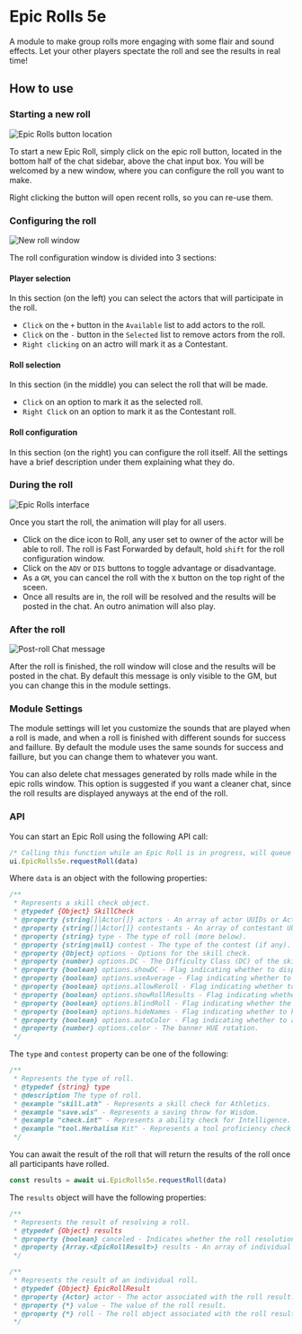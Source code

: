 
# Epic Rolls 5e
<ModuleInfo/>

A module to make group rolls more engaging with some flair and sound effects. Let your other players spectate the roll and see the results in real time!

## How to use

### Starting a new roll
<Image src="/images/epic-rolls-5e/epicrollsbutton.png" alt="Epic Rolls button location" className={styles.wikiImageSmall}/>

To start a new Epic Roll, simply click on the epic roll button, located in the bottom half of the chat sidebar, above the chat input box.
You will be welcomed by a new window, where you can configure the roll you want to make.

Right clicking the button will open recent rolls, so you can re-use them.

### Configuring the roll
<Image src="/images/epic-rolls-5e/epicrollsmain.png" alt="New roll window" className={styles.wikiImage}/>

The roll configuration window is divided into 3 sections:

#### Player selection

In this section (on the left) you can select the actors that will participate in the roll.
- `Click` on the `+` button in the `Available` list to add actors to the roll.
- `Click` on the `-` button in the `Selected` list to remove actors from the roll.
- `Right clicking` on an actro will mark it as a Contestant.

#### Roll selection
In this section (in the middle) you can select the roll that will be made.
- `Click` on an option to mark it as the selected roll.
- `Right Click` on an option to mark it as the Contestant roll.

#### Roll configuration

In this section (on the right) you can configure the roll itself. All the settings have a brief description under them explaining what they do.

### During the roll
<Image src="/images/epic-rolls-5e/epicrollspromt.png" alt="Epic Rolls interface" className={styles.wikiImage}/>

Once you start the roll, the animation will play for all users.
- Click on the dice icon to Roll, any user set to owner of the actor will be able to roll. The roll is Fast Forwarded by default, hold `shift` for the roll configuration window.
- Click on the `ADV` or `DIS` buttons to toggle advantage or disadvantage.
- As a `GM`, you can cancel the roll with the `X` button on the top right of the sceen.
- Once all results are in, the roll will be resolved and the results will be posted in the chat. An outro animation will also play.




### After the roll
<Image src="/images/epic-rolls-5e/epicrollschat.png" alt="Post-roll Chat message" className={styles.wikiImage}/>

After the roll is finished, the roll window will close and the results will be posted in the chat.
By default this message is only visible to the GM, but you can change this in the module settings.

### Module Settings

The module settings will let you customize the sounds that are played when a roll is made, and when a roll is finished with different sounds for success and faillure.
By default the module uses the same sounds for success and faillure, but you can change them to whatever you want.

You can also delete chat messages generated by rolls made while in the epic rolls window. This option is suggested if you want a cleaner chat, since the roll results are displayed anyways at the end of the roll.

### API
You can start an Epic Roll using the following API call:
```js
/* Calling this function while an Epic Roll is in progress, will queue the request */
ui.EpicRolls5e.requestRoll(data)
```
Where `data` is an object with the following properties:
```js
/**
 * Represents a skill check object.
 * @typedef {Object} SkillCheck
 * @property {string[]|Actor[]} actors - An array of actor UUIDs or Actors participating in the roll.
 * @property {string[]|Actor[]} contestants - An array of contestant UUIDs or Actors participating in the roll.
 * @property {string} type - The type of roll (more below).
 * @property {string|null} contest - The type of the contest (if any).
 * @property {Object} options - Options for the skill check.
 * @property {number} options.DC - The Difficulty Class (DC) of the skill check.
 * @property {boolean} options.showDC - Flag indicating whether to display the DC.
 * @property {boolean} options.useAverage - Flag indicating whether to use average values.
 * @property {boolean} options.allowReroll - Flag indicating whether to allow rerolls.
 * @property {boolean} options.showRollResults - Flag indicating whether to show the outro animation.
 * @property {boolean} options.blindRoll - Flag indicating whether the roll is blind.
 * @property {boolean} options.hideNames - Flag indicating whether to hide non-owned participant names.
 * @property {boolean} options.autoColor - Flag indicating whether to automatically assign the banner color.
 * @property {number} options.color - The banner HUE rotation.
 */
```
The `type` and `contest` property can be one of the following:
```js
/**
 * Represents the type of roll.
 * @typedef {string} type
 * @description The type of roll.
 * @example "skill.ath" - Represents a skill check for Athletics.
 * @example "save.wis" - Represents a saving throw for Wisdom.
 * @example "check.int" - Represents a ability check for Intelligence.
 * @example "tool.Herbalism Kit" - Represents a tool proficiency check for Herbalism Kit.
 */
```
You can await the result of the roll that will return the results of the roll once all participants have rolled.
```js
const results = await ui.EpicRolls5e.requestRoll(data)
```
The `results` object will have the following properties:
```js
/**
 * Represents the result of resolving a roll.
 * @typedef {Object} results
 * @property {boolean} canceled - Indicates whether the roll resolution was canceled.
 * @property {Array.<EpicRollResult>} results - An array of individual results for each actor involved in the roll resolution.
 */

/**
 * Represents the result of an individual roll.
 * @typedef {Object} EpicRollResult
 * @property {Actor} actor - The actor associated with the roll result.
 * @property {*} value - The value of the roll result.
 * @property {*} roll - The roll object associated with the roll result.
 */
```